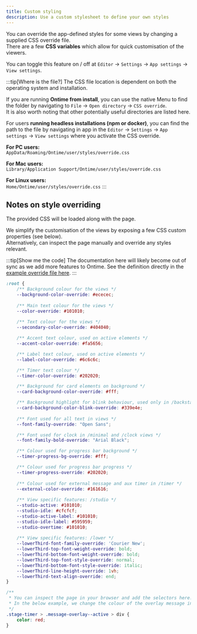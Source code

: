 ```yaml
---
title: Custom styling
description: Use a custom stylesheet to define your own styles
---
```


You can override the app-defined styles for some views by changing a supplied CSS override file. \
There are a few **CSS variables** which allow for quick customisation of the viewers.

You can toggle this feature on / off at `Editor` -> `Settings` -> `App settings` -> `View settings`.

:::tip[Where is the file?]
The CSS file location is dependent on both the operating system and installation.

If you are running **Ontime from install**, you can use the native Menu to find the folder by navigating to
`File` -> `Open directory` -> `CSS override`. \
It is also worth noting that other potentially useful directories are listed here.

For users **running headless installations (npm or docker)**, you can find the path to the file by navigating in app in the `Editor` -> `Settings` -> `App settings` -> `View settings` where you activate the CSS override.

**For PC users:**\
`AppData/Roaming/Ontime/user/styles/override.css`

**For Mac users:**\
`Library/Application Support/Ontime/user/styles/override.css`

**For Linux users:**\
`Home/Ontime/user/styles/override.css`
:::

## Notes on style overriding

The provided CSS will be loaded along with the page. 

We simplify the customisation of the views by exposing a few CSS custom properties (see below). \
Alternatively, can inspect the page manually and override any styles relevant.

:::tip[Show me the code]
The documentation here will likely become out of sync as we add more features to Ontime.
See the definition directly in the [example override file here](https://github.com/cpvalente/ontime/blob/master/apps/server/src/user/styles/override.css).
:::

```css
:root {
    /** Background colour for the views */
    --background-color-override: #ececec;
    
    /** Main text colour for the views */
    --color-override: #101010;
    
    /** Text colour for the views */
    --secondary-color-override: #404040;

    /** Accent text colour, used on active elements */
    --accent-color-override: #fa5656;

    /** Label text colour, used on active elements */
    --label-color-override: #6c6c6c;

    /** Timer text colour */
    --timer-color-override: #202020;

    /** Background for card elements on background */
    --card-background-color-override: #fff;

    /** Background highlight for blink behaviour, used only in /backstage */
    --card-background-color-blink-override: #339e4e;
    
    /** Font used for all text in views */
    --font-family-override: "Open Sans";

    /** Font used for clock in /minimal and /clock views */
    --font-family-bold-override: "Arial Black";

    /** Colour used for progress bar background */
    --timer-progress-bg-override: #fff;

    /** Colour used for progress bar progress */
    --timer-progress-override: #202020;
    
    /** Colour used for external message and aux timer in /timer */
    --external-color-override: #161616;
        
    /** View specific features: /studio */
    --studio-active: #101010;
    --studio-idle: #cfcfcf;
    --studio-active-label: #101010;
    --studio-idle-label: #595959;
    --studio-overtime: #101010;
    
    /** View specific features: /lower */
    --lowerThird-font-family-override: 'Courier New';
    --lowerThird-top-font-weight-override: bold;
    --lowerThird-bottom-font-weight-override: bold;
    --lowerThird-top-font-style-override: normal;
    --lowerThird-bottom-font-style-override: italic;
    --lowerThird-line-height-override: 1vh;
    --lowerThird-text-align-override: end;
}

/** 
 * You can inspect the page in your browser and add the selectors here.
 * In the below example, we change the colour of the overlay message in the stage-timer view.
 */
.stage-timer > .message-overlay--active > div {
    color: red;
}
```

